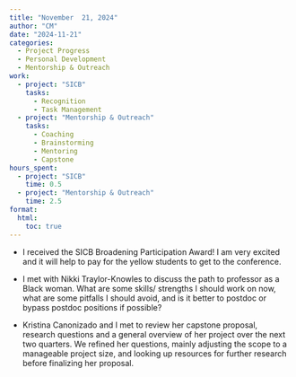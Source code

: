 ```yaml
---
title: "November  21, 2024"
author: "CM"
date: "2024-11-21"
categories:
  - Project Progress
  - Personal Development
  - Mentorship & Outreach
work:
  - project: "SICB"
    tasks: 
      - Recognition
      - Task Management
  - project: "Mentorship & Outreach"
    tasks: 
      - Coaching
      - Brainstorming
      - Mentoring
      - Capstone
hours_spent:
  - project: "SICB"
    time: 0.5
  - project: "Mentorship & Outreach"
    time: 2.5
format:
  html:
    toc: true
---
```


-   I received the SICB Broadening Participation Award! I am very excited and it will help to pay for the yellow students to get to the conference.\

-   I met with Nikki Traylor-Knowles to discuss the path to professor as a Black woman. What are some skills/ strengths I should work on now, what are some pitfalls I should avoid, and is it better to postdoc or bypass postdoc positions if possible?\

-   Kristina Canonizado and I met to review her capstone proposal, research questions and a general overview of her project over the next two quarters. We refined her questions, mainly adjusting the scope to a manageable project size, and looking up resources for further research before finalizing her proposal.
